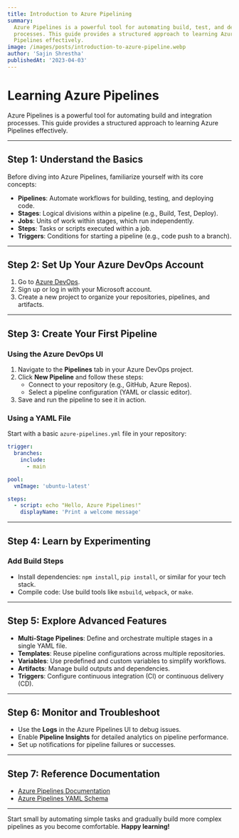```yaml
---
title: Introduction to Azure Pipelining
summary:
  Azure Pipelines is a powerful tool for automating build, test, and deployment
  processes. This guide provides a structured approach to learning Azure
  Pipelines effectively.
image: /images/posts/introduction-to-azure-pipeline.webp
author: 'Sajin Shrestha'
publishedAt: '2023-04-03'
---
```


# Learning Azure Pipelines

Azure Pipelines is a powerful tool for automating build and integration
processes. This guide provides a structured approach to learning Azure Pipelines
effectively.

---

## **Step 1: Understand the Basics**

Before diving into Azure Pipelines, familiarize yourself with its core concepts:

- **Pipelines**: Automate workflows for building, testing, and deploying code.
- **Stages**: Logical divisions within a pipeline (e.g., Build, Test, Deploy).
- **Jobs**: Units of work within stages, which run independently.
- **Steps**: Tasks or scripts executed within a job.
- **Triggers**: Conditions for starting a pipeline (e.g., code push to a
  branch).

---

## **Step 2: Set Up Your Azure DevOps Account**

1. Go to [Azure DevOps](https://dev.azure.com/).
2. Sign up or log in with your Microsoft account.
3. Create a new project to organize your repositories, pipelines, and artifacts.

---

## **Step 3: Create Your First Pipeline**

### Using the Azure DevOps UI

1. Navigate to the **Pipelines** tab in your Azure DevOps project.
2. Click **New Pipeline** and follow these steps:
   - Connect to your repository (e.g., GitHub, Azure Repos).
   - Select a pipeline configuration (YAML or classic editor).
3. Save and run the pipeline to see it in action.

### Using a YAML File

Start with a basic `azure-pipelines.yml` file in your repository:

```yaml
trigger:
  branches:
    include:
      - main

pool:
  vmImage: 'ubuntu-latest'

steps:
  - script: echo "Hello, Azure Pipelines!"
    displayName: 'Print a welcome message'
```

---

## **Step 4: Learn by Experimenting**

### Add Build Steps

- Install dependencies: `npm install`, `pip install`, or similar for your tech
  stack.
- Compile code: Use build tools like `msbuild`, `webpack`, or `make`.

---

## **Step 5: Explore Advanced Features**

- **Multi-Stage Pipelines**: Define and orchestrate multiple stages in a single
  YAML file.
- **Templates**: Reuse pipeline configurations across multiple repositories.
- **Variables**: Use predefined and custom variables to simplify workflows.
- **Artifacts**: Manage build outputs and dependencies.
- **Triggers**: Configure continuous integration (CI) or continuous delivery
  (CD).

---

## **Step 6: Monitor and Troubleshoot**

- Use the **Logs** in the Azure Pipelines UI to debug issues.
- Enable **Pipeline Insights** for detailed analytics on pipeline performance.
- Set up notifications for pipeline failures or successes.

---

## **Step 7: Reference Documentation**

- [Azure Pipelines Documentation](https://learn.microsoft.com/en-us/azure/devops/pipelines/?view=azure-devops)
- [Azure Pipelines YAML Schema](https://learn.microsoft.com/en-us/azure/devops/pipelines/yaml-schema?view=azure-devops&tabs=example)

---

Start small by automating simple tasks and gradually build more complex
pipelines as you become comfortable. **Happy learning!**
